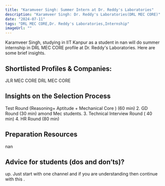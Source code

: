 ```yaml
---
title: "Karamveer Singh: Summer Intern at Dr. Reddy's Laboratories"
description: "Karamveer Singh: Dr. Reddy's Laboratories(DRL MEC CORE)"
date: "2024-07-11"
tags: "DRL MEC CORE,Dr. Reddy's Laboratories,Internship"
imageUrl: ""
---
```


Karamveer Singh, studying in IIT Kanpur as a  student in nan will do
 summer internship in DRL MEC CORE profile at Dr. Reddy's Laboratories. Here are some brief
insights.

## Shortlisted Profiles & Companies:
JLR MEC CORE DRL MEC CORE

## Insights on the Selection Process
Test Round (Reasoning+ Aptitude + Mechanical Core ) (60 min) 2. GD Round (30 min) amond Mec students. 3. Technical Interview Round ( 40 min) 4. HR Round (80 min)

##  Preparation Resources
nan

## Advice for students (dos and don’ts)? 
up. Just start with one channel and if you are understanding then continue with this .

